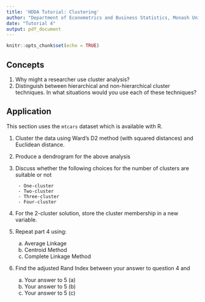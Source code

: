 ```yaml
---
title: 'HDDA Tutorial: Clustering'
author: "Department of Econometrics and Business Statistics, Monash University"
date: "Tutorial 4"
output: pdf_document
---
```


```r
knitr::opts_chunk$set(echo = TRUE)
```

## Concepts

1. Why might a researcher use cluster analysis?
2. Distinguish between hierarchical and non-hierarchical cluster techniques. In what situations would you use each of these techniques?

## Application

This section uses the `mtcars` dataset which is available with R.

1. Cluster the data using Ward's D2 method (with squared distances) and Euclidean distance.
2. Produce a dendrogram for the above analysis
3. Discuss whether the following choices for the number of clusters are suitable	or not

		- One-cluster
		- Two-cluster
		- Three-cluster
		- Four-cluster
4. For the 2-cluster solution, store the cluster membership in a new variable.
5. Repeat part 4 using:
	(a) Average Linkage
	(b) Centroid Method
	(c) Complete Linkage Method
6. Find the adjusted Rand Index between your answer to question 4 and
	(a) Your answer to 5 (a)
	(b) Your answer to 5 (b)
	(c) Your answer to 5 (c)
